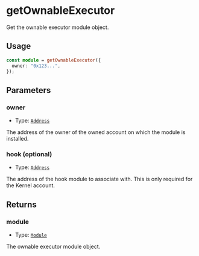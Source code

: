 # getOwnableExecutor

Get the ownable executor module object.

## Usage

```typescript copy
const module = getOwnableExecutor({
  owner: "0x123...",
});
```

## Parameters

### owner

- Type: [`Address`](https://viem.sh/docs/glossary/types#address)

The address of the owner of the owned account on which the module is installed.

### hook (optional)

- Type: [`Address`](https://viem.sh/docs/glossary/types#address)

The address of the hook module to associate with. This is only required for the Kernel account.

## Returns

### module

- Type: [`Module`](https://viem.sh/docs/glossary/types#module)

The ownable executor module object.
